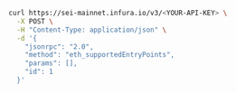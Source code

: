 
<Tabs>
  <TabItem value="curl">

```bash
curl https://sei-mainnet.infura.io/v3/<YOUR-API-KEY> \
  -X POST \
  -H "Content-Type: application/json" \
  -d '{
    "jsonrpc": "2.0",
    "method": "eth_supportedEntryPoints",
    "params": [],
    "id": 1
  }'
```

  </TabItem>
</Tabs>
